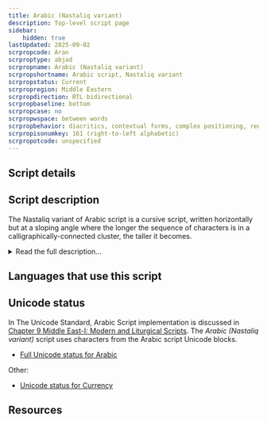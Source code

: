 ```yaml
---
title: Arabic (Nastaliq variant)
description: Top-level script page
sidebar:
    hidden: true
lastUpdated: 2025-09-02
scrpropcode: Aran
scrproptype: abjad
scrpropname: Arabic (Nastaliq variant)
scrpropshortname: Arabic script, Nastaliq variant
scrpropstatus: Current
scrpropregion: Middle Eastern
scrpropdirection: RTL bidirectional
scrpropbaseline: bottom
scrpropcase: no
scrpropwspace: between words
scrpropbehavior: diacritics, contextual forms, complex positioning, required ligatures
scrpropisonumkey: 161 (right-to-left alphabetic)
scrpropotcode: unspecified
---
```



## Script details

<ScriptDetails />

## Script description

The Nastaliq variant of Arabic script is a cursive script, written horizontally but at a sloping angle where the longer the sequence of characters is in a calligraphically-connected cluster, the taller it becomes.

<details>
<summary>Read the full description...</summary>It has short verticals and long horizontal strokes. Due to the slope and calligraphic style, placement of nuqtas (dots) on the base characters is forced to vary quite a bit among different letters and even different forms of the same letter. Words are separated by a space. 

The name (Nastaliq) is a composite of the names for the "Naskh" and "Taliq" styles of writing. Nastaliq is used in Afghanistan, India, Iran, and Pakistan. Because it is used for writing the Urdu language it is sometimes called _Urdu script_. However, it is also used for writing many other languages.

Nastaliq employs the _Eastern Arabic-Indic_ digits. _Standard Arabic-Indic_ digits are never used. 

</details>

## Languages that use this script

<WsList script='Aran' wsMax='5' />

## Unicode status

In The Unicode Standard, Arabic Script implementation is discussed in [Chapter 9 Middle East-I: Modern and Liturgical Scripts](http://www.unicode.org/versions/latest/ch09.pdf). The _Arabic (Nastaliq variant)_ script uses characters from the Arabic script Unicode blocks.

- [Full Unicode status for Arabic](/scrlang/unicode/arab-unicode)

Other:

- [Unicode status for Currency](/scrlang/unicode/x-currency-unicode)


## Resources

<ScriptResources detailSummary='seemore' />

